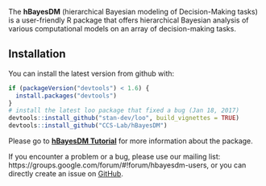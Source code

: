 
The **hBayesDM** (hierarchical Bayesian modeling of Decision-Making tasks) is a user-friendly R package that offers hierarchical Bayesian analysis of various computational models on an array of decision-making tasks. 


Installation
------------

You can install the latest version from github with:

``` r
if (packageVersion("devtools") < 1.6) {
  install.packages("devtools")
}
# install the latest loo package that fixed a bug (Jan 18, 2017)
devtools::install_github("stan-dev/loo", build_vignettes = TRUE)  
devtools::install_github("CCS-Lab/hBayesDM")
```

Please go to **[hBayesDM Tutorial](http://rpubs.com/CCSL/hBayesDM)** for more information about the package.


If you encounter a problem or a bug, please use our mailing list: https://groups.google.com/forum/#!forum/hbayesdm-users, or you can directly create an issue on [GitHub](https://github.com/CCS-Lab/hBayesDM/issues/new). 

